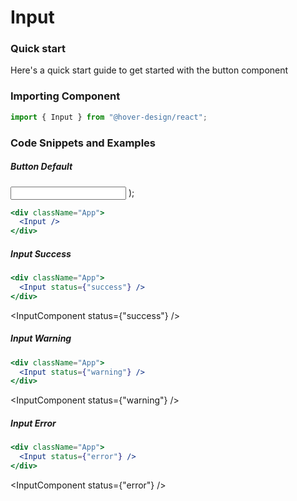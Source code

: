 # Input

### Quick start

Here's a quick start guide to get started with the button component

### Importing Component

```jsx
import { Input } from "@hover-design/react";
```

### Code Snippets and Examples

##### Button Default

  <Input status={status} />
);

```jsx
<div className="App">
  <Input />
</div>
```

<!-- ![Button](https://i.imgur.com/BeBATSh.jpg) -->

<InputComponent />

##### Input Success

```jsx
<div className="App">
  <Input status={"success"} />
</div>
```

<InputComponent status={"success"} />

##### Input Warning

```jsx
<div className="App">
  <Input status={"warning"} />
</div>
```

<InputComponent status={"warning"} />

##### Input Error

```jsx
<div className="App">
  <Input status={"error"} />
</div>
```

<InputComponent status={"error"} />

